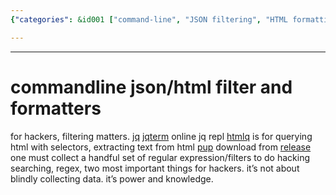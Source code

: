 ```yaml
---
{"categories": &id001 ["command-line", "JSON filtering", "HTML formatting", "jq", "jqterm", "htmlq", "pup"], "category": "Command-line Tools", "date": "2022-09-28 00:07:55", "description": "This text discusses command-line tools for filtering and formatting JSON/HTML, including jq, jqterm, htmlq, and pup. These tools are essential for hackers to efficiently manipulate data, search, and extract information using regular expressions and filters.", "tags": *id001, "title": "Mastering Command-Line Tools for JSON/HTML Filtering and Formatting"}

---
```


------
# commandline json/html filter and formatters
for hackers, filtering matters.
[jq](https://stedolan.github.io/jq/)
[jqterm](https://jqterm.com/?query=.) online jq repl
[htmlq](https://github.com/mgdm/htmlq) is for querying html with selectors, extracting text from html
[pup](https://github.com/ericchiang/pup) download from [release](https://github.com/EricChiang/pup/releases/tag/v0.4.0)
one must collect a handful set of regular expression/filters to do hacking
searching, regex, two most important things for hackers. it's not about blindly collecting data. it's power and knowledge.
